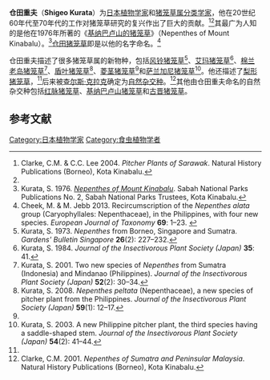 '''仓田重夫'''（'''Shigeo Kurata'''）为[[日本|日本]][[植物学家|植物学家]]和[[猪笼草属|猪笼草属]][[分类学家|分类学家]]，他在20世纪60年代至70年代的工作对猪笼草研究的复兴作出了巨大的贡献。<ref name=Sarawak>Clarke, C.M. & C.C. Lee 2004. ''Pitcher Plants of Sarawak''. Natural History Publications (Borneo), Kota Kinabalu.</ref><ref name=kurata />其最广为人知的是他在1976年所著的《[[基纳巴卢山的猪笼草|基纳巴卢山的猪笼草]]》（Nepenthes of Mount Kinabalu）。<ref>Kurata, S. 1976. ''[[基纳巴卢山的猪笼草|Nepenthes of Mount Kinabalu]]''. Sabah National Parks Publications No. 2, Sabah National Parks Trustees, Kota Kinabalu.</ref>[[仓田猪笼草|仓田猪笼草]]{{small|（''N. kurata''）}}即是以他的名字命名。<ref name=kurata>Cheek, M. & M. Jebb 2013. Recircumscription of the ''Nepenthes alata'' group (Caryophyllales: Nepenthaceae), in the Philippines, with four new species. ''European Journal of Taxonomy'' '''69''': 1–23. {{DOI|10.5852/ejt.2013.69}}</ref>

仓田重夫描述了很多猪笼草属的新物种，包括[[风铃猪笼草|风铃猪笼草]]{{small|（''N. campanulata''）}}<ref name=Kurata>Kurata, S. 1973. ''Nepenthes'' from Borneo, Singapore and Sumatra. ''Gardens' Bulletin Singapore'' '''26'''(2): 227–232.</ref>、[[艾玛猪笼草|艾玛猪笼草]]{{small|（''N. eymae''）}}<ref>Kurata, S. 1984. ''Journal of the Insectivorous Plant Society (Japan)'' '''35''': 41.</ref>、[[棉兰老岛猪笼草|棉兰老岛猪笼草]]{{small|（''N. mindanaoensis''）}}<ref name=Kurata2001>Kurata, S. 2001. Two new species of ''Nepenthes'' from Sumatra (Indonesia) and Mindanao (Philippines). ''Journal of the Insectivorous Plant Society (Japan)'' '''52'''(2): 30–34.</ref>、[[盾叶猪笼草|盾叶猪笼草]]{{small|（''N. peltata''）}}<ref>Kurata, S. 2008. ''Nepenthes peltata'' (Nepenthaceae), a new species of pitcher plant from the Philippines. ''Journal of the Insectivorous Plant Society (Japan)'' '''59'''(1): 12–17.</ref>、[[菱茎猪笼草|菱茎猪笼草]]{{small|（''N. rhombicaulis''）}}<ref name=Kurata />和[[萨兰加尼猪笼草|萨兰加尼猪笼草]]{{small|（''N. saranganiensis''）}}<ref>Kurata, S. 2003. A new Philippine pitcher plant, the third species having a saddle-shaped stem. ''Journal of the Insectivorous Plant Society (Japan)'' '''54'''(2): 41–44.</ref>。他还描述了[[梨形猪笼草|梨形猪笼草]]{{small|（''N. pyriformis''）}}，<ref name=Kurata2001 />后来被[[查尔斯·克拉克_(植物学家)|查尔斯·克拉克]]确定为[[自然杂交种|自然杂交种]]。<ref name=Clarke>Clarke, C.M. 2001. ''Nepenthes of Sumatra and Peninsular Malaysia''.  Natural History Publications (Borneo), Kota Kinabalu.</ref>其他由仓田重夫命名的自然杂交种包括[[红脉猪笼草|红脉猪笼草]]{{small|（''N. × ferrugineomarginata''）}}、[[基纳巴卢山猪笼草|基纳巴卢山猪笼草]]{{small|（''N. × kinabaluensis''）}}和[[古晋猪笼草|古晋猪笼草]]{{small|（''N. × kuchingensis''）}}。

{{botanist|Sh.Kurata|仓田重夫}}

== 参考文献 ==
{{reflist|2}}

{{Authority control}}
[[Category:日本植物学家|Category:日本植物学家]]
[[Category:食虫植物学者|Category:食虫植物学者]]